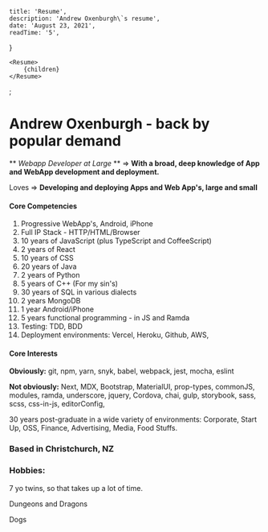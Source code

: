 

	title: 'Resume',
	description: 'Andrew Oxenburgh\`s resume',
	date: 'August 23, 2021',
	readTime: '5',
}

	<Resume>
		{children}
	</Resume>
</BlogPost>;

# Andrew Oxenburgh - back by popular demand

** *Webapp Developer at Large* ** => **With a broad, deep knowledge of App and WebApp development and deployment.**

Loves => **Developing and deploying Apps and Web App&apos;s, large and small**

#### Core Competencies

1. Progressive WebApp's, Android, iPhone
1. Full IP Stack - HTTP/HTML/Browser
1. 10 years of JavaScript (plus TypeScript and CoffeeScript)
1. 2 years of React
1. 10 years of CSS
1. 20 years of Java
1. 2 years of Python
1. 5 years of C++ (For my sin's)
1. 30 years of SQL in various dialects
1. 2 years MongoDB
1. 1 year Android/iPhone
1. 5 years functional programming - in JS and Ramda
1. Testing: TDD, BDD
1. Deployment environments: Vercel, Heroku, Github, AWS,

#### Core Interests

**Obviously:** git, npm, yarn, snyk, babel, webpack, jest, mocha, eslint

**Not obviously:** Next, MDX, Bootstrap, MaterialUI, prop-types, commonJS, modules, ramda, underscore, jquery, Cordova, chai, gulp, storybook, sass, scss, css-in-js, editorConfig,

30 years post-graduate in a wide variety of environments: Corporate, Start Up, OSS, Finance, Advertising, Media, Food Stuffs.

### Based in Christchurch, NZ

### Hobbies:

7 yo twins, so that takes up a lot of time.

Dungeons and Dragons

Dogs
